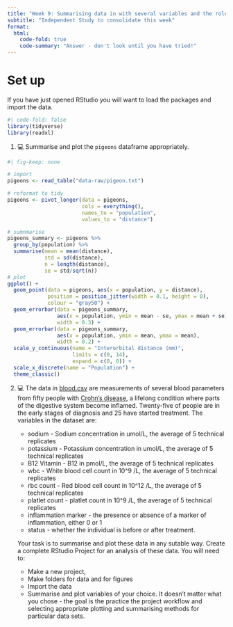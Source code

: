 ```yaml
---
title: "Week 9: Summarising data in with several variables and the role of variables in analysis"
subtitle: "Independent Study to consolidate this week"
format:
  html:
    code-fold: true
    code-summary: "Answer - don't look until you have tried!"
---
```


# Set up

If you have just opened RStudio you will want to load the packages and import the data.

```r
#| code-fold: false
library(tidyverse)
library(readxl)
```


1.  💻 Summarise and plot the `pigeons` dataframe appropriately.

```r
#| fig-keep: none

# import
pigeons <- read_table("data-raw/pigeon.txt")

# reformat to tidy
pigeons <- pivot_longer(data = pigeons, 
                        cols = everything(), 
                        names_to = "population", 
                        values_to = "distance")

# sumnmarise
pigeons_summary <- pigeons %>%
  group_by(population) %>%
  summarise(mean = mean(distance),
            std = sd(distance),
            n = length(distance),
            se = std/sqrt(n))
# plot
ggplot() +
  geom_point(data = pigeons, aes(x = population, y = distance),
             position = position_jitter(width = 0.1, height = 0),
             colour = "gray50") +
  geom_errorbar(data = pigeons_summary, 
                aes(x = population, ymin = mean - se, ymax = mean + se),
                width = 0.3) +
  geom_errorbar(data = pigeons_summary, 
                aes(x = population, ymin = mean, ymax = mean),
                width = 0.2) +
  scale_y_continuous(name = "Interorbital distance (mm)", 
                     limits = c(0, 14), 
                     expand = c(0, 0)) +
  scale_x_discrete(name = "Population") +
  theme_classic()

```


2. 💻 The data in [blood.csv](data-raw/blood.csv) are measurements of several blood parameters from fifty people with [Crohn's disease](https://en.wikipedia.org/wiki/Crohn%27s_disease), a lifelong condition where parts of the digestive system become inflamed. Twenty-five of people are in the early stages of diagnosis and 25 have started treatment. The variables in the dataset are:

    -   sodium  - Sodium concentration in umol/L, the average of 5 technical replicates
    -   potassium - Potassium concentration in umol/L, the average of 5 technical replicates
    -   B12 Vitamin - B12 in pmol/L, the average of 5 technical replicates
    -   wbc - White blood cell count in 10^9 /L, the average of 5 technical replicates
    -   rbc count - Red blood cell count in	10^12 /L, the average of 5 technical replicates
    -   platlet count - platlet count in	10^9 /L, the average of 5 technical replicates
    -   inflammation marker - the presence or absence of a marker of inflammation, either 0 or 1 
    -   status - whether the individual is before or after treatment.



    Your task is to summarise and plot these data in any sutable way. Create a complete RStudio Project for an analysis of these data. You will need to:

    -   Make a new project, 
    -   Make folders for data and for figures
    -   Import the data
    -   Summarise and plot variables of your choice. It doesn't matter what you chose - the goal is the practice the project workflow and selecting appropriate plotting and summarising methods for particular data sets.